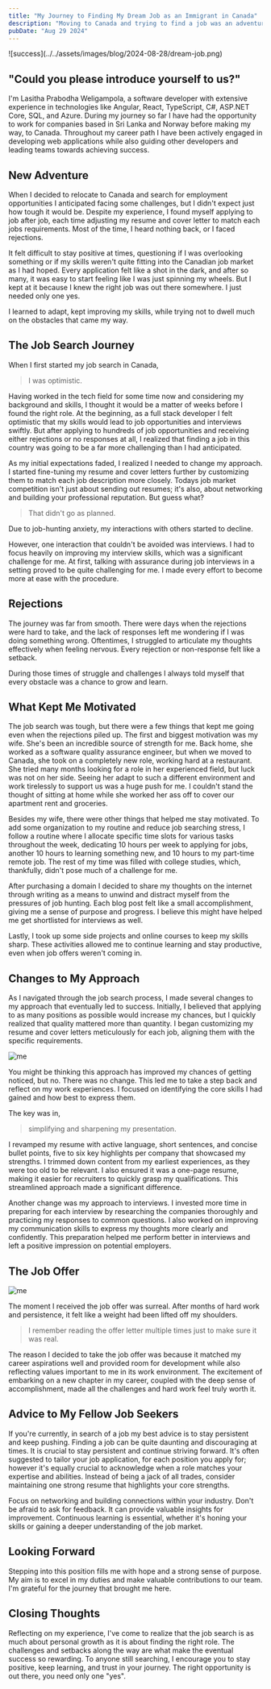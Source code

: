 ```yaml
---
title: "My Journey to Finding My Dream Job as an Immigrant in Canada"
description: "Moving to Canada and trying to find a job was an adventure I knew would be challenging, but I didn't expect just how tough it would be. I heard nothing back, or I faced rejections...."
pubDate: "Aug 29 2024"
---
```



<WideImage>
  ![success](../../assets/images/blog/2024-08-28/dream-job.png)
</WideImage>

## "Could you please introduce yourself to us?"

I'm Lasitha Prabodha Weligampola, a software developer with extensive experience in technologies like Angular, React, TypeScript, C#, 
ASP.NET Core, SQL, and Azure. 
During my journey so far I have had the opportunity to work for companies based in Sri Lanka and Norway 
before making my way, to Canada. Throughout my career path I have been actively engaged in developing 
web applications while also guiding other developers and leading teams towards achieving success. 

## New Adventure

When I decided to relocate to Canada and search for employment opportunities I anticipated facing some challenges, 
but I didn't expect just how tough it would be. Despite my experience, I found myself applying to job after job, 
each time adjusting my resume and cover letter to match each jobs requirements. 
Most of the time, I heard nothing back, or I faced rejections.

It felt difficult to stay positive at times, questioning if I was overlooking something or if my skills weren't quite 
fitting into the Canadian job market as I had hoped. Every application felt like a shot in the dark, and after so many, 
it was easy to start feeling like I was just spinning my wheels. But I kept at it because I knew the right job was 
out there somewhere. I just needed only one yes. 

I learned to adapt, kept improving my skills, while trying not to dwell much on the obstacles that came my way.

## The Job Search Journey

When I first started my job search in Canada, 

> I was optimistic. 

Having worked in the tech field for some time now and considering my background and skills, 
I thought it would be a matter of weeks before I found the right role. At the beginning, as a 
full stack developer I felt optimistic that my skills would lead to job opportunities and interviews swiftly.
But after applying to hundreds of job opportunities and receiving either rejections or no responses at all, 
I realized that finding a job in this country was going to be a far more challenging than I had anticipated.

As my initial expectations faded, I realized I needed to change my approach. 
I started fine-tuning my resume and cover letters further by customizing them to match each job description more closely.
Todays job market competition isn't just about sending out resumes; it's also, about networking and building your professional reputation. 
But guess what? 

> That didn't go as planned. 

Due to job-hunting anxiety, my interactions with others started to decline.

However, one interaction that couldn't be avoided was interviews.
I had to focus heavily on improving my interview skills, which was a significant challenge for me. 
At first, talking with assurance during job interviews in a setting proved to be quite challenging for me. 
I made every effort to become more at ease with the procedure. 

## Rejections 

The journey was far from smooth. There were days when the rejections were hard to take, and the 
lack of responses left me wondering if I was doing something wrong. 
Oftentimes, I struggled to articulate my thoughts effectively when feeling nervous. 
Every rejection or non-response felt like a setback. 

During those times of struggle and challenges I always told myself that every obstacle was a chance to grow and learn. 

## What Kept Me Motivated

The job search was tough, but there were a few things that kept me going even when the rejections piled up. 
The first and biggest motivation was my wife. She's been an incredible source of strength for me. Back home, she worked as a software quality assurance engineer, 
but when we moved to Canada, she took on a completely new role, working hard at a restaurant. She tried many months looking for a role in her experienced field, 
but luck was not on her side. Seeing her adapt to such a different environment and work tirelessly to support us was a huge push for me. 
I couldn't stand the thought of sitting at home while she worked her ass off to cover our apartment rent and groceries.

Besides my wife, there were other things that helped me stay motivated. 
To add some organization to my routine and reduce job searching stress, 
I follow a routine where I allocate specific time slots for various tasks throughout the week, 
dedicating 10 hours per week to applying for jobs, another 10 hours to learning something new, and 10 hours to my part-time remote job. 
The rest of my time was filled with college studies, which, thankfully, didn't pose much of a challenge for me. 

After purchasing a domain I decided to share my thoughts on the internet through writing as a means to unwind and distract myself from the pressures of job hunting. 
Each blog post felt like a small accomplishment, giving me a sense of purpose and progress. 
I believe this might have helped me get shortlisted for interviews as well. 

Lastly, I took up some side projects and online courses to keep my skills sharp. 
These activities allowed me to continue learning and stay productive, even when job offers weren't coming in. 

## Changes to My Approach

As I navigated through the job search process, I made several changes to my approach that eventually led to success. 
Initially, I believed that applying to as many positions as possible would increase my chances, but I quickly realized 
that quality mattered more than quantity. I began customizing my resume and cover letters meticulously for each job, 
aligning them with the specific requirements. 

![me](../../assets/images/blog/2024-08-28/apply-for-all.webp) 

You might be thinking this approach has improved my chances of getting noticed, but no. There was no change. 
This led me to take a step back and reflect on my work experiences. I focused on identifying the core skills 
I had gained and how best to express them. 

The key was in,

> simplifying and sharpening my presentation.

I revamped my resume with active language, short sentences, and concise bullet points, five to six key highlights 
per company that showcased my strengths. I trimmed down content from my earliest experiences, as they were too old to be relevant.
I also ensured it was a one-page resume, making it easier for recruiters to quickly grasp my qualifications. 
This streamlined approach made a significant difference.

Another change was my approach to interviews. I invested more time in preparing for each interview by 
researching the companies thoroughly and practicing my responses to common questions. 
I also worked on improving my communication skills to express my thoughts more clearly and confidently. 
This preparation helped me perform better in interviews and left a positive impression on potential employers.

## The Job Offer

![me](../../assets/images/blog/2024-08-28/welldone.jpeg) 

The moment I received the job offer was surreal. After months of hard work and persistence, 
it felt like a weight had been lifted off my shoulders. 

> I remember reading the offer letter multiple times just to make sure it was real. 

The reason I decided to take the job offer was because it matched my career aspirations well and provided 
room for development while also reflecting values important to me in its work environment. 
The excitement of embarking on a new chapter in my career, coupled with the deep sense of accomplishment, 
made all the challenges and hard work feel truly worth it.

## Advice to My Fellow Job Seekers

If you're currently, in search of a job my best advice is to stay persistent and keep pushing. 
Finding a job can be quite daunting and discouraging at times. It is crucial to stay persistent and continue striving forward. 
It's often suggested to tailor your job application, for each position you apply for; however it's equally crucial to 
acknowledge when a role matches your expertise and abilities. Instead of being a jack of all trades, consider 
maintaining one strong resume that highlights your core strengths. 

Focus on networking and building connections within your industry. Don't be afraid to ask for feedback. 
It can provide valuable insights for improvement. 
Continuous learning is essential, whether it's honing your skills or gaining a deeper understanding of the job market. 

## Looking Forward

Stepping into this position fills me with hope and a strong sense of purpose. My aim is to excel in my duties 
and make valuable contributions to our team. I'm grateful for the journey that brought me here.

## Closing Thoughts

Reflecting on my experience, I've come to realize that the job search is as much about personal growth as it is about finding the right role. 
The challenges and setbacks along the way are what make the eventual success so rewarding. 
To anyone still searching, I encourage you to stay positive, keep learning, and trust in your journey. 
The right opportunity is out there, you need only one "yes".
